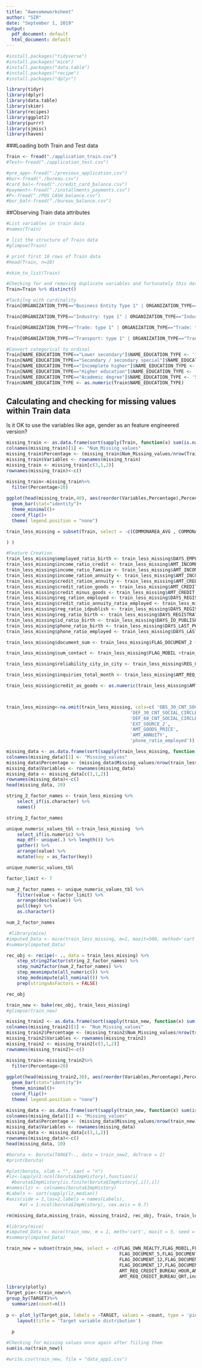 ```yaml
---
title: "Awesomeworksheet"
author: "SIR"
date: "September 1, 2019"
output:
  pdf_document: default
  html_document: default
---
```


```r
#install.packages("tidyverse")
#install.packages("mice")
#install.packages("data.table")
#install.packages("recipe")
#install.packages("dplyr")
```


```r
library(tidyr)
library(dplyr)
library(data.table)
library(skimr)
library(recipes)
library(ggplot2)
library(purrr)
library(sjmisc)
library(haven)
```


###Loading both Train and Test data
```r

Train <- fread("./application_train.csv")
#Test<-fread("./application_test.csv")
```

```r
#pre_app<-fread("./previous_application.csv")
#bur<-fread("./bureau.csv")
#card_bal<-fread("./credit_card_balance.csv")
#payment<-fread("./installments_payments.csv")
#P<-fread("./POS_CASH_balance.csv")
#bur_bal<-fread("./bureau_balance.csv")

```

##Observing Train data attributes
```r
#List variables in train data
#names(Train)

```

```r
# list the structure of Train data
#glimpse(Train)
```


```r
# print first 10 rows of Train data
#head(Train, n=10)
```

```r
#skim_to_list(Train)
```

```r
#Checking for and removing duplicate variables and furtunately this dataset doesnot have dulicates
Train=Train %>% distinct()
```

```r
#Tackilng with cardinality
Train[ORGANIZATION_TYPE=="Business Entity Type 1" | ORGANIZATION_TYPE=="Business Entity Type 2" | ORGANIZATION_TYPE=="Business Entity Type 3"]$ORGANIZATION_TYPE <- "Business Entity"

Train[ORGANIZATION_TYPE=="Industry: type 1" | ORGANIZATION_TYPE=="Industry: type 2" | ORGANIZATION_TYPE=="Industry: type 3" | ORGANIZATION_TYPE=="Industry: type 4" | ORGANIZATION_TYPE=="Industry: type 5" | ORGANIZATION_TYPE=="Industry: type 6" | ORGANIZATION_TYPE=="Industry: type 7" | ORGANIZATION_TYPE=="Industry: type 8" | ORGANIZATION_TYPE=="Industry: type 9" | ORGANIZATION_TYPE=="Industry: type 10" | ORGANIZATION_TYPE=="Industry: type 11" | ORGANIZATION_TYPE=="Industry: type 12" | ORGANIZATION_TYPE=="Industry: type 13"]$ORGANIZATION_TYPE <- "Industry"

Train[ORGANIZATION_TYPE=="Trade: type 1" | ORGANIZATION_TYPE=="Trade: type 2" | ORGANIZATION_TYPE=="Trade: type 3" | ORGANIZATION_TYPE=="Trade: type 4" | ORGANIZATION_TYPE=="Trade: type 5" | ORGANIZATION_TYPE=="Trade: type 6" | ORGANIZATION_TYPE=="Trade: type 7"]$ORGANIZATION_TYPE <- "Trade"

Train[ORGANIZATION_TYPE=="Transport: type 1" | ORGANIZATION_TYPE=="Transport: type 2" | ORGANIZATION_TYPE=="Transport: type 3" | ORGANIZATION_TYPE=="Transport: type 4"]$ORGANIZATION_TYPE <- "Transport"

#Convert categorical to ordinal
Train[NAME_EDUCATION_TYPE=="Lower secondary"]$NAME_EDUCATION_TYPE <- '1'
Train[NAME_EDUCATION_TYPE=="Secondary / secondary special"]$NAME_EDUCATION_TYPE <- '2'
Train[NAME_EDUCATION_TYPE=="Incomplete higher"]$NAME_EDUCATION_TYPE <- '3'
Train[NAME_EDUCATION_TYPE=="Higher education"]$NAME_EDUCATION_TYPE <- '4'
Train[NAME_EDUCATION_TYPE=="Academic degree"]$NAME_EDUCATION_TYPE <- '5'
Train$NAME_EDUCATION_TYPE <- as.numeric(Train$NAME_EDUCATION_TYPE)

```

## Calculating and checking for missing values within Train data


Is it OK to use the variables like age, gender as an feature engineered version?
```r
missing_train <- as.data.frame(sort(sapply(Train, function(x) sum(is.na(x))),decreasing = T))                                                   
colnames(missing_train)[1] <- "Num_Missing_values"
missing_train$Percentage <- (missing_train$Num_Missing_values/nrow(Train))*100      
missing_train$Variables <- rownames(missing_train)
missing_train <- missing_train[c(3,1,2)] 
rownames(missing_train)<-c()                                        

missing_train<-missing_train%>%
  filter(Percentage>20)
 
ggplot(head(missing_train,40), aes(reorder(Variables,Percentage),Percentage,fill= Variables)) +
  geom_bar(stat="identity")+
  theme_minimal()+
  coord_flip()+
  theme( legend.position = "none")
```

```r
train_less_missing = subset(Train, select = -c(COMMONAREA_AVG , COMMONAREA_MODE,COMMONAREA_MEDI, NONLIVINGAPARTMENTS_AVG,NONLIVINGAPARTMENTS_MODE,NONLIVINGAPARTMENTS_MEDI,LIVINGAPARTMENTS_AVG,  LIVINGAPARTMENTS_MODE ,LIVINGAPARTMENTS_MEDI, FLOORSMIN_AVG ,FLOORSMIN_MODE , OWN_CAR_AGE,  FLOORSMIN_MEDI, YEARS_BUILD_AVG,  YEARS_BUILD_MODE , YEARS_BUILD_MEDI , LANDAREA_AVG , LANDAREA_MODE, LANDAREA_MEDI, BASEMENTAREA_AVG ,BASEMENTAREA_MODE, BASEMENTAREA_MEDI,EXT_SOURCE_1,  NONLIVINGAREA_AVG,           NONLIVINGAREA_MODE, NONLIVINGAREA_MEDI , ELEVATORS_AVG, ELEVATORS_MODE,ELEVATORS_MEDI , APARTMENTS_AVG ,APARTMENTS_MODE,APARTMENTS_MEDI ,ENTRANCES_AVG , ENTRANCES_MODE,ENTRANCES_MEDI,LIVINGAREA_AVG ,            LIVINGAREA_MODE, LIVINGAREA_MEDI,FLOORSMAX_AVG, FLOORSMAX_MODE, FLOORSMAX_MEDI,YEARS_BEGINEXPLUATATION_AVG , YEARS_BEGINEXPLUATATION_MODE,YEARS_BEGINEXPLUATATION_MEDI,TOTALAREA_MODE, NAME_TYPE_SUITE, NAME_FAMILY_STATUS,CODE_GENDER            

) )
```




```r
#Feature Creation
train_less_missing$employed_ratio_birth <- train_less_missing$DAYS_EMPLOYED / train_less_missing$DAYS_BIRTH
train_less_missing$income_ratio_credit <- train_less_missing$AMT_INCOME_TOTAL / train_less_missing$AMT_CREDIT
train_less_missing$income_ratio_famsize <- train_less_missing$AMT_INCOME_TOTAL / train_less_missing$CNT_FAM_MEMBERS
train_less_missing$income_ration_annuity <- train_less_missing$AMT_INCOME_TOTAL / train_less_missing$AMT_ANNUITY
train_less_missing$credit_ration_annuity <- train_less_missing$AMT_CREDIT /train_less_missing$AMT_ANNUITY
train_less_missing$credit_ration_goods <- train_less_missing$AMT_CREDIT / train_less_missing$AMT_GOODS_PRICE
train_less_missing$credit_minus_goods <- train_less_missing$AMT_CREDIT - train_less_missing$AMT_GOODS_PRICE
train_less_missing$reg_ration_employed <- train_less_missing$DAYS_REGISTRATION / train_less_missing$DAYS_EMPLOYED
train_less_missing$credit_ratio_annuity_ratio_employed <- train_less_missing$credit_ration_annuity / train_less_missing$DAYS_EMPLOYED
train_less_missing$reg_ratio_idpublish <- train_less_missing$DAYS_REGISTRATION / train_less_missing$DAYS_ID_PUBLISH
train_less_missing$reg_ratio_birth <- train_less_missing$DAYS_REGISTRATION / train_less_missing$DAYS_BIRTH
train_less_missing$id_ratio_birth <- train_less_missing$DAYS_ID_PUBLISH / train_less_missing$DAYS_BIRTH
train_less_missing$phone_ratio_birth <- train_less_missing$DAYS_LAST_PHONE_CHANGE / train_less_missing$DAYS_BIRTH
train_less_missing$phone_ratio_employed <- train_less_missing$DAYS_LAST_PHONE_CHANGE / train_less_missing$DAYS_EMPLOYED

train_less_missing$document_sum <- train_less_missing$FLAG_DOCUMENT_2 + train_less_missing$FLAG_DOCUMENT_3 + train_less_missing$FLAG_DOCUMENT_4 + train_less_missing$FLAG_DOCUMENT_5 + train_less_missing$FLAG_DOCUMENT_6 + train_less_missing$FLAG_DOCUMENT_7 + train_less_missing$FLAG_DOCUMENT_8 + train_less_missing$FLAG_DOCUMENT_9 + train_less_missing$FLAG_DOCUMENT_10 + train_less_missing$FLAG_DOCUMENT_11 + train_less_missing$FLAG_DOCUMENT_12 + train_less_missing$FLAG_DOCUMENT_13 + train_less_missing$FLAG_DOCUMENT_14 + train_less_missing$FLAG_DOCUMENT_15 + train_less_missing$FLAG_DOCUMENT_16 + train_less_missing$FLAG_DOCUMENT_17 + train_less_missing$FLAG_DOCUMENT_18 + train_less_missing$FLAG_DOCUMENT_19 + train_less_missing$FLAG_DOCUMENT_20 + train_less_missing$FLAG_DOCUMENT_21

train_less_missing$sum_contact <- train_less_missing$FLAG_MOBIL +train_less_missing$FLAG_EMP_PHONE + train_less_missing$FLAG_WORK_PHONE + train_less_missing$FLAG_CONT_MOBILE + train_less_missing$FLAG_PHONE + train_less_missing$FLAG_EMAIL

train_less_missing$reliability_city_in_city <- train_less_missing$REG_CITY_NOT_LIVE_CITY + train_less_missing$REG_CITY_NOT_WORK_CITY + train_less_missing$REG_REGION_NOT_LIVE_REGION + train_less_missing$REG_REGION_NOT_WORK_REGION + train_less_missing$LIVE_CITY_NOT_WORK_CITY + train_less_missing$LIVE_REGION_NOT_WORK_REGION

train_less_missing$inquiries_total_month <- train_less_missing$AMT_REQ_CREDIT_BUREAU_HOUR + train_less_missing$AMT_REQ_CREDIT_BUREAU_DAY + train_less_missing$AMT_REQ_CREDIT_BUREAU_WEEK + train_less_missing$AMT_REQ_CREDIT_BUREAU_MON

train_less_missing$credit_as_goods <- as.numeric(train_less_missing$AMT_CREDIT==train_less_missing$AMT_GOODS_PRICE)#if it is equal it means no insurance is taken




```

```r
train_less_missing<-na.omit(train_less_missing, cols=c( 'OBS_30_CNT_SOCIAL_CIRCLE',
                                              'DEF_30_CNT_SOCIAL_CIRCLE',                                                                          'OBS_60_CNT_SOCIAL_CIRCLE', 
                                              'DEF_60_CNT_SOCIAL_CIRCLE',
                                              'EXT_SOURCE_2',
                                              'AMT_GOODS_PRICE',
                                              'AMT_ANNUITY',
                                              'phone_ratio_employed'))
```



```r
missing_data <- as.data.frame(sort(sapply(train_less_missing, function(x) sum(is.na(x))),decreasing = T))                                                   
colnames(missing_data)[1] <- "Missing_values"
missing_data$Percentage <- (missing_data$Missing_values/nrow(train_less_missing))*100      
missing_data$Variables <- rownames(missing_data)
missing_data <- missing_data[c(3,1,2)] 
rownames(missing_data)<-c()                                        
head(missing_data, 20)

```



```r
string_2_factor_names <- train_less_missing %>%
    select_if(is.character) %>%
    names()

string_2_factor_names
```


```r
unique_numeric_values_tbl <-train_less_missing  %>%
    select_if(is.numeric) %>%
    map_df(~ unique(.) %>% length()) %>%
    gather() %>%
    arrange(value) %>%
    mutate(key = as_factor(key))

unique_numeric_values_tbl
```

```r
factor_limit <- 7

num_2_factor_names <- unique_numeric_values_tbl %>%
    filter(value < factor_limit) %>%
    arrange(desc(value)) %>%
    pull(key) %>%
    as.character()

num_2_factor_names
```

```r
 #library(mice)
#imputed_Data <- mice(train_less_missing, m=1, maxit=500, method='cart', seed=500)
#summary(imputed_Data)
```

```r
rec_obj <- recipe(~ ., data = train_less_missing) %>%
    step_string2factor(string_2_factor_names) %>%
    step_num2factor(num_2_factor_names) %>%
    step_meanimpute(all_numeric()) %>%
    step_modeimpute(all_nominal()) %>%
    prep(stringsAsFactors = FALSE)

rec_obj
```

```r
train_new <- bake(rec_obj, train_less_missing)
#glimpse(train_new)
```

```r
missing_train2 <- as.data.frame(sort(sapply(train_new, function(x) sum(is.na(x))),decreasing = T))                                                   
colnames(missing_train2)[1] <- "Num_Missing_values"
missing_train2$Percentage <- (missing_train2$Num_Missing_values/nrow(train_new))*100      
missing_train2$Variables <- rownames(missing_train2)
missing_train2 <- missing_train2[c(3,1,2)] 
rownames(missing_train2)<-c()                                        

missing_train<-missing_train2%>%
  filter(Percentage>20)
 
ggplot(head(missing_train2,30), aes(reorder(Variables,Percentage),Percentage,fill= Variables)) +
  geom_bar(stat="identity")+
  theme_minimal()+
  coord_flip()+
  theme( legend.position = "none")

```


```r
missing_data <- as.data.frame(sort(sapply(train_new, function(x) sum(is.na(x))),decreasing = T))                                                   
colnames(missing_data)[1] <- "Missing_values"
missing_data$Percentage <- (missing_data$Missing_values/nrow(train_new))*100      
missing_data$Variables <- rownames(missing_data)
missing_data <- missing_data[c(3,1,2)] 
rownames(missing_data)<-c()                                        
head(missing_data, 10)

```

```r
#boruta <- Boruta(TARGET~., data = train_new2, doTrace = 2)
#print(boruta)
```


```r
#plot(boruta, xlab = "", xaxt = "n")
#lz<-lapply(1:ncol(boruta$ImpHistory),function(i)
  #boruta$ImpHistory[is.finite(boruta$ImpHistory[,i]),i])
#names(lz) <- colnames(boruta$ImpHistory)
#Labels <- sort(sapply(lz,median))
#axis(side = 1,las=2,labels = names(Labels),
     #at = 1:ncol(boruta$ImpHistory), cex.axis = 0.7)
```


```r
rm(missing_data,missing_train, missing_train2, rec_obj, Train, train_less_missing)
```



```r
#library(mice)
#imputed_Data <- mice(train_new, m = 1, meth='cart', maxit = 5, seed = 500 )
#summary(imputed_Data)
```

```r
train_new = subset(train_new, select = -c(FLAG_OWN_REALTY,FLAG_MOBIL,FLAG_CONT_MOBILE,WEEKDAY_APPR_PROCESS_START,FLAG_DOCUMENT_2,FLAG_DOCUMENT_4,
                                          FLAG_DOCUMENT_5,FLAG_DOCUMENT_7,FLAG_DOCUMENT_9,FLAG_DOCUMENT_10,FLAG_DOCUMENT_11,
                                          FLAG_DOCUMENT_12,FLAG_DOCUMENT_13,FLAG_DOCUMENT_14,FLAG_DOCUMENT_15,FLAG_DOCUMENT_16,
                                          FLAG_DOCUMENT_17,FLAG_DOCUMENT_18,FLAG_DOCUMENT_19,FLAG_DOCUMENT_20,FLAG_DOCUMENT_21,
                                          AMT_REQ_CREDIT_BUREAU_HOUR,AMT_REQ_CREDIT_BUREAU_WEEK,AMT_REQ_CREDIT_BUREAU_MON,		
                                          AMT_REQ_CREDIT_BUREAU_QRT,inquiries_total_month))

```

```r
library(plotly)
Target_pie<-train_new%>%
group_by(TARGET)%>%
  summarize(count=n())
  
p <- plot_ly(Target_pie, labels = ~TARGET, values = ~count, type = 'pie') %>%
    layout(title = 'Target variable distribution')
  
  p
```


```r
#Checking for missing values once again after fiiling them
sum(is.na(train_new))
```



```r

#write.csv(train_new, file = "data_app1.csv")

```













